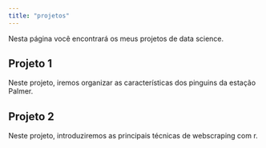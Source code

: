---
title: "projetos"
---

Nesta página você encontrará os meus projetos de data science.

## Projeto 1

Neste projeto, iremos organizar as características dos pinguins da estação Palmer.

## Projeto 2
Neste projeto, introduziremos as principais técnicas de webscraping com r.